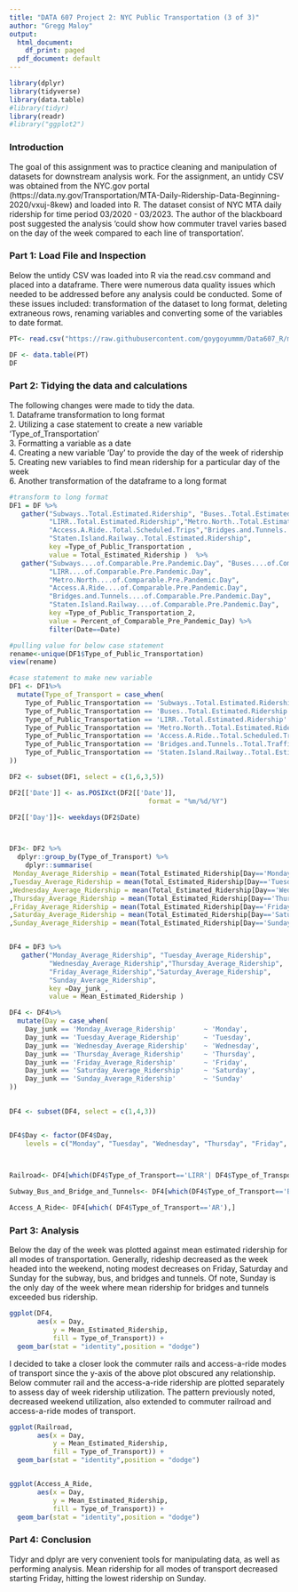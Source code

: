 ---
title: "DATA 607 Project 2: NYC Public Transportation (3 of 3)"
author: "Gregg Maloy"
output:
  html_document:
    df_print: paged
  pdf_document: default
---

```{r load packages, include=FALSE}
library(dplyr)
library(tidyverse)
library(data.table)
#library(tidyr)
library(readr)
#library("ggplot2")

```
### Introduction
The goal of this assignment was to practice cleaning and manipulation of datasets for downstream
analysis work. For the assignment, an untidy CSV was obtained from the NYC.gov portal
(https://data.ny.gov/Transportation/MTA-Daily-Ridership-Data-Beginning-2020/vxuj-8kew) and loaded
into R. The dataset consist of NYC MTA daily ridership for time period 03/2020 - 03/2023. The
author of the blackboard post suggested the analysis 'could show how commuter travel varies based
on the day of the week compared to each line of transportation'.  

### Part 1: Load File and Inspection
Below the untidy CSV was loaded into R via the read.csv command and placed into a 
dataframe. There were numerous data quality issues which needed to be addressed before any
analysis could be conducted.  Some of these issues included: transformation of the dataset to
long format, deleting extraneous rows, renaming variables and converting some of the variables to date format.
```{r load data}
PT<- read.csv("https://raw.githubusercontent.com/goygoyummm/Data607_R/main/20230302_CUNY_DATA_607_Project_2_Public_Transportation.csv")

DF <- data.table(PT)
DF
```
\newpage
### Part 2: Tidying the data and calculations
The following changes were made to tidy the data.  
1. Dataframe transformation to long format    
2. Utilizing a case statement to create a new variable 'Type_of_Transportation'    
3. Formatting a variable as a date     
4. Creating a new variable 'Day' to provide the day of the week of ridership    
5. Creating new variables to find mean ridership for a particular day of the week     
6. Another transformation of the dataframe to a long format
```{r}
#transform to long format
DF1 = DF %>%
   gather("Subways..Total.Estimated.Ridership", "Buses..Total.Estimated.Ridership",
          "LIRR..Total.Estimated.Ridership","Metro.North..Total.Estimated.Ridership",
          "Access.A.Ride..Total.Scheduled.Trips","Bridges.and.Tunnels..Total.Traffic",
          "Staten.Island.Railway..Total.Estimated.Ridership", 
          key =Type_of_Public_Transportation , 
          value = Total_Estimated_Ridership )  %>%
   gather("Subways....of.Comparable.Pre.Pandemic.Day", "Buses....of.Comparable.Pre.Pandemic.Day",
          "LIRR....of.Comparable.Pre.Pandemic.Day",
          "Metro.North....of.Comparable.Pre.Pandemic.Day",
          "Access.A.Ride....of.Comparable.Pre.Pandemic.Day",
          "Bridges.and.Tunnels....of.Comparable.Pre.Pandemic.Day",
          "Staten.Island.Railway....of.Comparable.Pre.Pandemic.Day",
          key =Type_of_Public_Transportation_2, 
          value = Percent_of_Comparable_Pre_Pandemic_Day) %>%
          filter(Date==Date)

#pulling value for below case statement
rename<-unique(DF1$Type_of_Public_Transportation)
view(rename)

#case statement to make new variable
DF1 <- DF1%>% 
  mutate(Type_of_Transport = case_when(
    Type_of_Public_Transportation == 'Subways..Total.Estimated.Ridership'     ~ 'Subway',
    Type_of_Public_Transportation == 'Buses..Total.Estimated.Ridership'       ~ 'Bus',
    Type_of_Public_Transportation == 'LIRR..Total.Estimated.Ridership'        ~ 'LIRR',
    Type_of_Public_Transportation == 'Metro.North..Total.Estimated.Ridership' ~ 'MNRR',
    Type_of_Public_Transportation == 'Access.A.Ride..Total.Scheduled.Trips'   ~ 'AR',
    Type_of_Public_Transportation == 'Bridges.and.Tunnels..Total.Traffic'     ~ 'BT',
    Type_of_Public_Transportation == 'Staten.Island.Railway..Total.Estimated.Ridership' ~ 'SIRR'
))

DF2 <- subset(DF1, select = c(1,6,3,5))

DF2[['Date']] <- as.POSIXct(DF2[['Date']],
                                   format = "%m/%d/%Y")

DF2[['Day']]<- weekdays(DF2$Date)



DF3<- DF2 %>%
  dplyr::group_by(Type_of_Transport) %>% 
    dplyr::summarise(
 Monday_Average_Ridership = mean(Total_Estimated_Ridership[Day=='Monday'], na.rm = TRUE) 
,Tuesday_Average_Ridership = mean(Total_Estimated_Ridership[Day=='Tuesday'], na.rm = TRUE) 
,Wednesday_Average_Ridership = mean(Total_Estimated_Ridership[Day=='Wednesday'], na.rm = TRUE) 
,Thursday_Average_Ridership = mean(Total_Estimated_Ridership[Day=='Thursday'], na.rm = TRUE)
,Friday_Average_Ridership = mean(Total_Estimated_Ridership[Day=='Friday'], na.rm = TRUE) 
,Saturday_Average_Ridership = mean(Total_Estimated_Ridership[Day=='Saturday'], na.rm = TRUE) 
,Sunday_Average_Ridership = mean(Total_Estimated_Ridership[Day=='Sunday'], na.rm = TRUE)) 


DF4 = DF3 %>%
   gather("Monday_Average_Ridership", "Tuesday_Average_Ridership",
          "Wednesday_Average_Ridership","Thursday_Average_Ridership",
          "Friday_Average_Ridership","Saturday_Average_Ridership",
          "Sunday_Average_Ridership", 
          key =Day_junk , 
          value = Mean_Estimated_Ridership )

DF4 <- DF4%>% 
  mutate(Day = case_when(
    Day_junk == 'Monday_Average_Ridership'       ~ 'Monday',
    Day_junk == 'Tuesday_Average_Ridership'      ~ 'Tuesday',
    Day_junk == 'Wednesday_Average_Ridership'    ~ 'Wednesday',
    Day_junk == 'Thursday_Average_Ridership'     ~ 'Thursday',
    Day_junk == 'Friday_Average_Ridership'       ~ 'Friday',
    Day_junk == 'Saturday_Average_Ridership'     ~ 'Saturday',
    Day_junk == 'Sunday_Average_Ridership'       ~ 'Sunday'
))

  
DF4 <- subset(DF4, select = c(1,4,3))


DF4$Day <- factor(DF4$Day,
    levels = c("Monday", "Tuesday", "Wednesday", "Thursday", "Friday", "Saturday", "Sunday"))

  

Railroad<- DF4[which(DF4$Type_of_Transport=='LIRR'| DF4$Type_of_Transport=='MNRR'| DF4$Type_of_Transport=='SIRR'),]

Subway_Bus_and_Bridge_and_Tunnels<- DF4[which(DF4$Type_of_Transport=='Bus'| DF4$Type_of_Transport=='Subway'| DF4$Type_of_Transport=='BT'),]

Access_A_Ride<- DF4[which( DF4$Type_of_Transport=='AR'),]

```
\newpage


\newpage
### Part 3: Analysis
Below the day of the week was plotted against mean estimated ridership for all modes of
transportation.  Generally, rideship decreased as the week headed into the weekend, noting modest
decreases on Friday, Saturday and Sunday for the subway, bus, and bridges and tunnels. Of note,
Sunday is the only day of the week where mean ridership for bridges and tunnels exceeded bus
ridership.   
```{r}
ggplot(DF4,                                      
       aes(x = Day,
           y = Mean_Estimated_Ridership,
           fill = Type_of_Transport)) +
  geom_bar(stat = "identity",position = "dodge")  
```
    
I decided to take a closer look the commuter rails and access-a-ride modes of transport since the y-axis of the above plot obscured any relationship.  Below commuter rail and the access-a-ride  ridership are plotted separately to assess day of week ridership utilization.  The pattern previously noted, decreased weekend utilization, also extended to commuter railroad and access-a-ride modes of transport. 

```{r}
ggplot(Railroad,                                      
       aes(x = Day,
           y = Mean_Estimated_Ridership,
           fill = Type_of_Transport)) +
  geom_bar(stat = "identity",position = "dodge")  


ggplot(Access_A_Ride,                                      
       aes(x = Day,
           y = Mean_Estimated_Ridership,
           fill = Type_of_Transport)) +
  geom_bar(stat = "identity",position = "dodge")  

```


### Part 4: Conclusion
Tidyr and dplyr are very convenient tools for manipulating data, as well as performing analysis.
Mean ridership for all modes of transport decreased starting Friday, hitting the lowest ridership on Sunday.  

